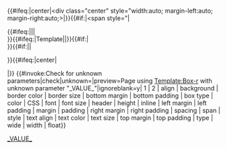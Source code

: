 {{#ifeq:{{{align|}}}|center|<div class="center" style="width:auto; margin-left:auto; margin-right:auto;>|}}{{#if:{{{span|}}}|<span style="|<div style="}}<!--
-->display:{{{box type|{{#if:{{{wide|}}}|block|{{#if:{{{inline|}}}|inline|inline-block}}}}}}};<!--
-->border-style:             {{{style|solid}}};<!--
-->padding:                  {{{padding|{{#if:{{{inline|}}}|1px|3px}}}}};<!--
-->padding-top:              {{{top padding|}}};<!--
-->padding-botton:           {{{bottom padding|}}};<!--
-->padding-left:             {{{left padding|}}};<!--
-->padding-right:            {{{right padding|}}};<!--
-->border-color:             {{{border color|{{#switch:{{{type}}}|black=black|white=white|transparent=transparent||#default=black}}}}};<!--
-->border-width:             {{{border size|{{#switch:{{{type}}}|black|white|transparent=0px|#default=2px}}}}};<!--
-->background-color:         {{{color|{{{background|{{#switch:{{{type}}}|black=black|white=white|transparent=transparent|#default=white}}}}}}}};<!--
-->color:                    {{{text color|{{#switch:{{{type}}}|black=white|white|transparent=black|#default=black}}}}};<!--
-->text-align:               {{{text align|}}};<!--
-->letter-spacing:           {{{spacing|}}};<!--
-->font-family:              {{{font|}}};<!--
-->font-size:                {{{font size|{{{text size|}}}}}};<!--
-->margin:                   {{{margin|3px}}};<!--
-->margin-top:               {{{top margin|}}};<!--
-->margin-botton:            {{{bottom margin|}}};<!--
-->margin-left:              {{{left margin|}}};<!--
-->margin-right:             {{{right margin|}}};<!--
-->height:                   {{{height|}}};<!--
-->width:                    {{{width|}}};<!--
-->float:                    {{{align|right}}};<!--
-->{{{CSS|}}}"><!--
-->{{#ifeq:{{{header|}}}|||<u>'''{{{header}}}'''</u><br>}}{{#ifeq:{{NAMESPACE}}|Template|{{{1|Sample Text}}}|{{{1|}}}}}{{#if:{{{2|}}}|<br/><small>{{{2}}}</small>}}{{#if:{{{span|}}}|</span>|</div>}}{{#ifeq:{{{align|}}}|center|</div>|}}<!--
-->{{#invoke:Check for unknown parameters|check|unknown=[[Category:Pages using box-r with unknown parameters|_VALUE_{{PAGENAME}}]]|preview=Page using [[Template:Box-r]] with unknown parameter "_VALUE_"|ignoreblank=y| 1 | 2 | align | background | border color | border size | bottom margin | bottom padding | box type | color | CSS | font | font size | header | height | inline | left margin | left padding | margin | padding | right margin | right padding | spacing | span | style | text align | text color | text size | top margin | top padding | type | wide | width | float}}<noinclude>
<!--categories and Template Data in the documentation please-->{{doc|content=
It aligns the box to the right by default. Keep that in mind when looking at the documentation. 
----
{{Template:Box/doc|no-special=y}}}}
</noinclude>